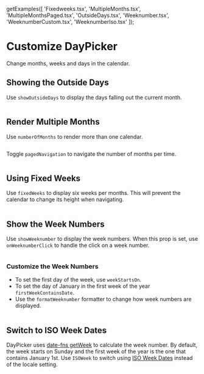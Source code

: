 
  getExamples([
    'Fixedweeks.tsx',
    'MultipleMonths.tsx',
    'MultipleMonthsPaged.tsx',
    'OutsideDays.tsx',
    'Weeknumber.tsx',
    'WeeknumberCustom.tsx',
    'WeeknumberIso.tsx'
  ]);

# Customize DayPicker

Change months, weeks and days in the calendar.

## Showing the Outside Days

Use `showOutsideDays` to display the days falling out the current month.

```include-example filename="OutsideDays.tsx"

```

## Render Multiple Months

Use `numberOfMonths` to render more than one calendar.

```include-example filename="MultipleMonths.tsx"

```

Toggle `pagedNavigation` to navigate the number of months per time.

```include-example filename="MultipleMonthsPaged.tsx"

```

## Using Fixed Weeks

Use `fixedWeeks` to display six weeks per months. This will prevent the calendar
to change its height when navigating.

```include-example filename="Fixedweeks.tsx"

```

## Show the Week Numbers

Use `showWeeknumber` to display the week numbers. When this prop is set, use
`onWeeknumberClick` to handle the click on a week number.

```include-example filename="Weeknumber.tsx"

```

### Customize the Week Numbers

- To set the first day of the week, use `weekStartsOn`.
- To set the day of January in the first week of the year
  `firstWeekContainsDate`.
- Use the `formatWeeknumber` formatter to change how week numbers are displayed.

```include-example filename="WeeknumberCustom.tsx"

```

## Switch to ISO Week Dates

DayPicker uses [date-fns getWeek](https://date-fns.org/docs/getWeek) to
calculate the week number. By default, the week starts on Sunday and the first
week of the year is the one that contains January 1st. Use `ISOWeek` to switch
using [ISO Week Dates](https://en.wikipedia.org/wiki/ISO_week_date) instead of
the locale setting.

```include-example filename="WeeknumberIso.tsx"

```
